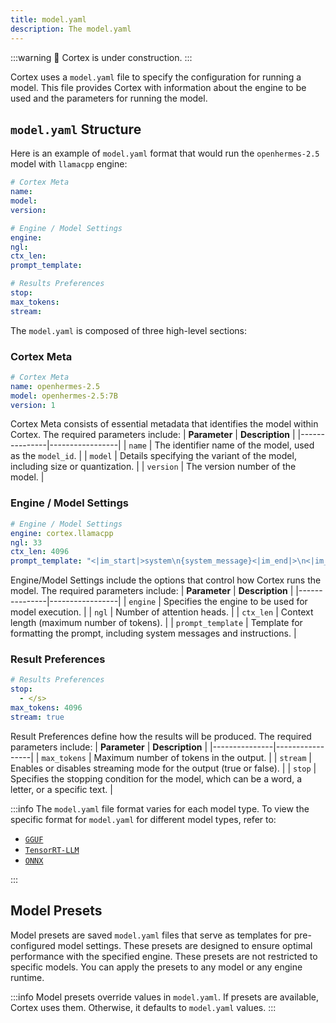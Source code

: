 ```yaml
---
title: model.yaml
description: The model.yaml
---
```



:::warning
🚧 Cortex is under construction.
:::

Cortex uses a `model.yaml` file to specify the configuration for running a model. This file provides Cortex with information about the engine to be used and the parameters for running the model.


## `model.yaml` Structure
Here is an example of `model.yaml` format that would run the `openhermes-2.5` model with `llamacpp` engine:
```yaml
# Cortex Meta
name: 
model: 
version: 

# Engine / Model Settings
engine: 
ngl:  
ctx_len: 
prompt_template: 

# Results Preferences
stop:
max_tokens: 
stream: 

```

The `model.yaml` is composed of three high-level sections:

### Cortex Meta
```yaml
# Cortex Meta
name: openhermes-2.5
model: openhermes-2.5:7B
version: 1
```
Cortex Meta consists of essential metadata that identifies the model within Cortex. The required parameters include:
| **Parameter** | **Description** |
|---------------|-----------------|
| `name`        | The identifier name of the model, used as the `model_id`. |
| `model`       | Details specifying the variant of the model, including size or quantization. |
| `version`     | The version number of the model. |

### Engine / Model Settings
```yaml
# Engine / Model Settings
engine: cortex.llamacpp
ngl: 33 
ctx_len: 4096 
prompt_template: "<|im_start|>system\n{system_message}<|im_end|>\n<|im_start|>user\n{prompt}<|im_end|>\n<|im_start|>assistant\n"

```
Engine/Model Settings include the options that control how Cortex runs the model. The required parameters include:
| **Parameter** | **Description** |
|---------------|-----------------|
| `engine`               | Specifies the engine to be used for model execution.         |
| `ngl`                  | Number of attention heads.                            |
| `ctx_len`              | Context length (maximum number of tokens).            |
| `prompt_template`      | Template for formatting the prompt, including system messages and instructions.      |

### Result Preferences
```yaml
# Results Preferences
stop:
  - </s>
max_tokens: 4096 
stream: true 
```
Result Preferences define how the results will be produced. The required parameters include:
| **Parameter** | **Description** |
|---------------|-----------------|
| `max_tokens`           | Maximum number of tokens in the output.              |
| `stream`               | Enables or disables streaming mode for the output (true or false).                   |
| `stop`               | Specifies the stopping condition for the model, which can be a word, a letter, or a specific text. |

:::info
The `model.yaml` file format varies for each model type. To view the specific format for `model.yaml` for different model types, refer to:

- [`GGUF`](/docs/formats/gguf)
- [`TensorRT-LLM`](/docs/formats/tensorrt-llm)
- [`ONNX`](/docs/formats/onnx)

:::

## Model Presets

Model presets are saved `model.yaml` files that serve as templates for pre-configured model settings. These presets are designed to ensure optimal performance with the specified engine.
These presets are not restricted to specific models. You can apply the presets to any model or any engine runtime.

:::info
Model presets override values in `model.yaml`. If presets are available, Cortex uses them. Otherwise, it defaults to `model.yaml` values.
:::

